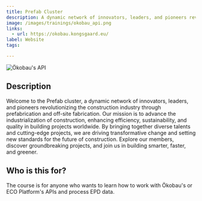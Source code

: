 ```yaml
---
title: Prefab Cluster
description: A dynamic network of innovators, leaders, and pioneers revolutionizing the construction industry through prefabrication and off-site fabrication. Our mission is to advance the industrialization of construction, enhancing efficiency, sustainability, and quality in building projects worldwide. By bringing together diverse talents and cutting-edge projects, we are driving transformative change and setting new standards for the future of construction. Explore our members, discover groundbreaking projects, and join us in building smarter, faster, and greener.
image: /images/trainings/okobau_api.png
links:
  - url: https://okobau.kongsgaard.eu/
label: Website
tags:

---
```


![Ökobau's API](/images/trainings/okobau_api.png)

## Description

Welcome to the Prefab cluster, a dynamic network of innovators, leaders, and pioneers revolutionizing the construction industry through prefabrication and off-site fabrication. Our mission is to advance the industrialization of construction, enhancing efficiency, sustainability, and quality in building projects worldwide. By bringing together diverse talents and cutting-edge projects, we are driving transformative change and setting new standards for the future of construction. Explore our members, discover groundbreaking projects, and join us in building smarter, faster, and greener.

## Who is this for?

The course is for anyone who wants to learn how to work with Ökobau's or ECO Platform's APIs and process EPD data.
